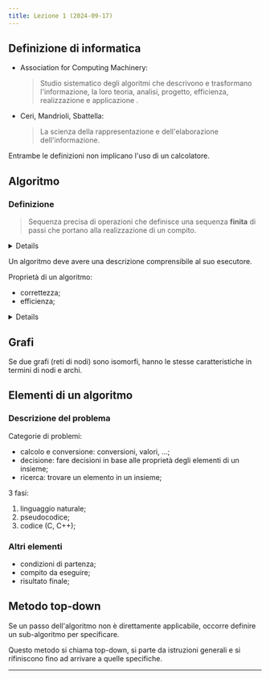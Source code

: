 ```yaml
---
title: Lezione 1 (2024-09-17)
---
```



## Definizione di informatica

- Association for Computing Machinery:

  > Studio sistematico degli algoritmi che descrivono e trasformano
  > l'informazione, la loro teoria, analisi, progetto, efficienza, realizzazione
  > e applicazione .

- Ceri, Mandrioli, Sbattella:

  > La scienza della rappresentazione e dell'elaborazione dell'informazione.

Entrambe le definizioni non implicano l'uso di un calcolatore.

## Algoritmo

### Definizione

> Sequenza precisa di operazioni che definisce una sequenza **finita** di passi
> che portano alla realizzazione di un compito.

<Details summary="Esempio">

Sommare 2 numeri con un pallottoliere:

```text
  a=4
  OOOO---OOOOOOOOOO

  b=7
  OOOOOOO---OOOOOOO

  a+b=11
  OOOOOOOOOOO---OOO
```

<Steps>

1. Nella prima riga spostare un disco da sinistra a destra;
2. Nella terza riga spostare un disco da destra a sinistra;
3. Ripetere 1,2 fino ad esaurimento dischi;
4. Ripetere 1,2,3 ma con la seconda riga;
5. I dischi a sinistra sulla terza riga sono la somma;

</Steps>

</Details>

Un algoritmo deve avere una descrizione comprensibile al suo esecutore.

Proprietà di un algoritmo:

- correttezza;
- efficienza;

<Details summary="Altri esempi di algoritmi">

- cercare un partner;
- trovare un appartamento;

[Problema della segretaria](https://en.wikipedia.org/wiki/Secretary_problem)

</Details>

## Grafi

Se due grafi (reti di nodi) sono isomorfi, hanno le stesse caratteristiche in
termini di nodi e archi.

## Elementi di un algoritmo

### Descrizione del problema

Categorie di problemi:

- calcolo e conversione: conversioni, valori, ...;
- decisione: fare decisioni in base alle proprietà degli elementi di un insieme;
- ricerca: trovare un elemento in un insieme;

3 fasi:

1. linguaggio naturale;
2. pseudocodice;
3. codice (C, C++);

### Altri elementi

- condizioni di partenza;
- compito da eseguire;
- risultato finale;

## Metodo top-down

Se un passo dell'algoritmo non è direttamente applicabile, occorre definire un
sub-algoritmo per specificare.

Questo metodo si chiama top-down, si parte da istruzioni generali e si
rifiniscono fino ad arrivare a quelle specifiche.

---

<CardGrid>
  <LinkCard
    title="Appunti di Andrea"
    href="https://drive.google.com/file/d/1OxwvicjdCMxen4uZtnzq_Rw4uWLrCZp3/view"
  />
</CardGrid>
